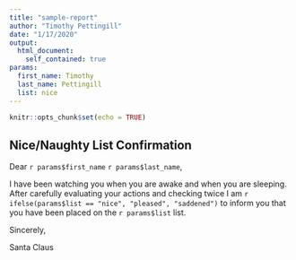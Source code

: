```yaml
---
title: "sample-report"
author: "Timothy Pettingill"
date: "1/17/2020"
output:
  html_document:
    self_contained: true
params:
  first_name: Timothy
  last_name: Pettingill
  list: nice
---
```


```r
knitr::opts_chunk$set(echo = TRUE)
```

## Nice/Naughty List Confirmation

Dear `r params$first_name` `r params$last_name`,

I have been watching you when you are awake and when you are
sleeping. After carefully evaluating your actions and checking twice
I am `r ifelse(params$list == "nice", "pleased", "saddened")` to inform you
that you have been placed on the `r params$list` list.


Sincerely,

Santa Claus